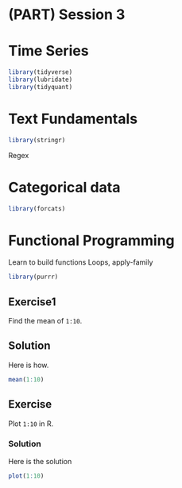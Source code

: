 # (PART) Session 3 {-}

# Time Series

```r
library(tidyverse)
library(lubridate)
library(tidyquant)
```

# Text Fundamentals

```r
library(stringr)
```
Regex

# Categorical data

```r
library(forcats)
```

# Functional Programming

Learn to build functions
Loops, apply-family

```r
library(purrr)
```

## Exercise1 
Find the mean of `1:10`.

## Solution
Here is how.

```r
mean(1:10)
```

## Exercise

Plot `1:10` in R.

### Solution

Here is the solution

```r
plot(1:10)
```

